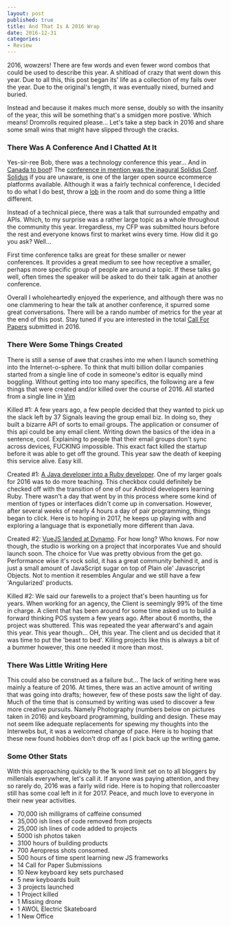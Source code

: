 ```yaml
---
layout: post
published: true
title: And That Is A 2016 Wrap
date: 2016-12-31
categories: 
- Review
---
```


2016, wowzers! 
There are few words and even fewer word combos that could be used to describe this year.
A shitload of crazy that went down this year. 
Due to all this, this post began its' life as a collection of my fails over the year. 
Due to the original's length, it was eventually nixed, burned and buried.

Instead and because it makes much more sense, 
doubly so with the insanity of the year, this will be something that's a smidgen more postive. 
Which means! Dromrolls required please... 
Let's take a step back in 2016 and share some small wins that might have slipped through the cracks.

### There Was A Conference And I Chatted At It

Yes-sir-ree Bob, there was a technology conference this year... And in [Canada to boot][1]! 
The [conference in mention was the inagural Solidus Conf][2]. 
[Solidus][3] if you are unaware, is one of the larger open source ecommerce platforms available. 
Although it was a fairly technical conference, 
I decided to do what I do best, throw a [lob][4] in the room and do some thing a little different. 

Instead of a technical piece, 
there was a talk that surrounded empathy and APIs. 
Which, to my surprise was a rather large topic as a whole throughout the community this year. 
Irregardless, my CFP was submitted hours before the rest and everyone knows first to market wins every time. 
How did it go you ask? Well...

First time conference talks are great for these smaller or newer conferences. 
It provides a great medium to see how receptive a smaller, perhaps more specific group of people are around a topic. 
If these talks go well, often times the speaker will be asked to do their talk again at another conference. 

Overall I wholeheartedly enjoyed the experience, 
and although there was no one clammering to hear the talk at another conference, 
it spurred some great conversations. 
There will be a rando number of metrics for the year at the end of this post. 
Stay tuned if you are interested in the total [Call For Papers][5] submitted in 2016.

### There Were Some Things Created 

There is still a sense of awe that crashes into me when I launch something into the Internet-o-sphere. 
To think that multi billion dollar companies started from a single line of code in someone's editor is equally mind boggling. 
Without getting into too many specifics, the following are a few things that were created and/or killed over the course of 2016.
All started from a single line in [Vim][8]

Killed #1: A few years ago, a few people decided that they wanted to pick up the slack left by 37 Signals leaving the group email biz. 
In doing so, they built a bizarre API of sorts to email groups. 
The application or consumer of this api could be any email client. 
Writing down the basics of the idea in a sentence, cool. 
Explaining to people that their email groups don't sync across devices, FUCKING impossible. 
This exact fact killed the startup before it was able to get off the ground. 
This year saw the death of keeping this service alive. 
Easy kill.

Created #1: [A Java developer into a Ruby developer][6]. 
One of my larger goals for 2016 was to do more teaching. 
This checkbox could definitely be checked off with the transition of one of our Android developers learning Ruby. 
There wasn't a day that went by in this process where some kind of mention of types or interfaces didn't come up in conversation. 
However, after several weeks of nearly 4 hours a day of pair programming, things began to click. 
Here is to hoping in 2017, he keeps up playing with and exploring a language that is exponetially more different than Java.

Created #2: [VueJS landed at Dynamo][7]. 
For how long? Who knows. 
For now though, the studio is working on a project that incorporates Vue and should launch soon. 
The choice for Vue was pretty obvious from the get go. 
Performance wise it's rock solid, 
it has a great community behind it, 
and is just a small amount of JavaScript sugar on top of Plain ole' Javascript Objects. 
Not to mention it resembles Angular and we still have a few 'Angularized' products.

Killed #2: We said our farewells to a project that's been haunting us for years. 
When working for an agency, the Client is seemingly 99% of the time in charge. 
A client that has been around for some time asked us to build a forward thinking POS system a few years ago. 
After about 6 months, the project was shuttered. 
This was repeated the year afterward's and again this year. 
This year though... OH, this year. 
The client and us decided that it was time to put the 'beast to bed'.
Killing projects like this is always a bit of a bummer however, this one needed it more than most.

### There Was Little Writing Here

This could also be construed as a failure but...
The lack of writing here was mainly a feature of 2016. 
At times, there was an active amount of writing that was going into drafts; 
however, few of these posts saw the light of day. 
Much of the time that is consumed by writing was used to discover a few more creative pursuits. 
Namely Photography (numbers below on pictures taken in 2016) and keyboard programming, building and design. 
These may not seem like adequate replacements for spewing my thoughts into the Interwebs but, it was a welcomed change of pace. 
Here is to hoping that these new found hobbies don't drop off as I pick back up the writing game.

### Some Other Stats

With this approaching quickly to the 1k word limit set on to all bloggers by millenials everywhere, 
let's call it. If anyone was paying attention, 
and they so rarely do, 2016 was a fairly wild ride. 
Here is to hoping that rollercoaster still has some coal left in it for 2017. 
Peace, and much love to everyone in their new year activities.

* 70,000 ish milligrams of caffeine consumed
* 35,000 ish lines of code removed from projects
* 25,000 ish lines of code added to projects
* 5000 ish photos taken
* 3100 hours of building products
* 700 Aeropress shots consomed.
* 500 hours of time spent learning new JS frameworks
* 14 Call for Paper Submissions
* 10 New keyboard key sets purchased
* 5 new keyboards built
* 3 projects launched
* 1 Project killed
* 1 Missing drone
* 1 AWOL Electric Skateboard
* 1 New Office

[1]: http://b3.img.mobypicture.com/c7d5260bb7aeadef0d685b4a63c12e24_view.jpg
[2]: http://conf2016.solidus.io
[3]: https://github.com/solidusio/solidus
[4]: http://images-cdn.9gag.com/photo/a6yV4zm_700b.jpg
[5]: http://www.wikicfp.com/cfp/
[6]: https://gimmebar.com/view/504f465629ca15bb4b000000/big
[7]: https://vuejs.org
[8]: https://neovim.io
